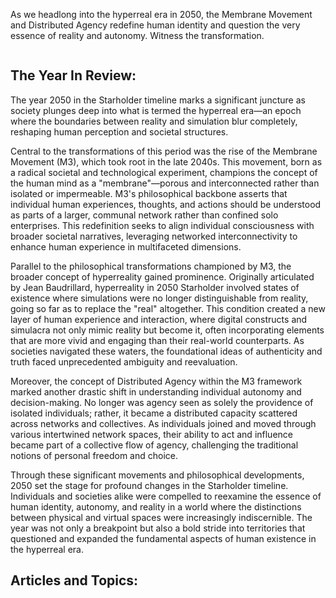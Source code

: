 As we headlong into the hyperreal era in 2050, the Membrane Movement and Distributed Agency redefine human identity and question the very essence of reality and autonomy. Witness the transformation.

<img src="https://www.blockstar.com/wp-content/uploads/2024/06/2050-ambienthyperreality.png" alt="" />

## The Year In Review:
The year 2050 in the Starholder timeline marks a significant juncture as society plunges deep into what is termed the hyperreal era—an epoch where the boundaries between reality and simulation blur completely, reshaping human perception and societal structures.

Central to the transformations of this period was the rise of the Membrane Movement (M3), which took root in the late 2040s. This movement, born as a radical societal and technological experiment, champions the concept of the human mind as a "membrane"—porous and interconnected rather than isolated or impermeable. M3's philosophical backbone asserts that individual human experiences, thoughts, and actions should be understood as parts of a larger, communal network rather than confined solo enterprises. This redefinition seeks to align individual consciousness with broader societal narratives, leveraging networked interconnectivity to enhance human experience in multifaceted dimensions.

Parallel to the philosophical transformations championed by M3, the broader concept of hyperreality gained prominence. Originally articulated by Jean Baudrillard, hyperreality in 2050 Starholder involved states of existence where simulations were no longer distinguishable from reality, going so far as to replace the "real" altogether. This condition created a new layer of human experience and interaction, where digital constructs and simulacra not only mimic reality but become it, often incorporating elements that are more vivid and engaging than their real-world counterparts. As societies navigated these waters, the foundational ideas of authenticity and truth faced unprecedented ambiguity and reevaluation.

Moreover, the concept of Distributed Agency within the M3 framework marked another drastic shift in understanding individual autonomy and decision-making. No longer was agency seen as solely the providence of isolated individuals; rather, it became a distributed capacity scattered across networks and collectives. As individuals joined and moved through various intertwined network spaces, their ability to act and influence became part of a collective flow of agency, challenging the traditional notions of personal freedom and choice.

Through these significant movements and philosophical developments, 2050 set the stage for profound changes in the Starholder timeline. Individuals and societies alike were compelled to reexamine the essence of human identity, autonomy, and reality in a world where the distinctions between physical and virtual spaces were increasingly indiscernible. The year was not only a breakpoint but also a bold stride into territories that questioned and expanded the fundamental aspects of human existence in the hyperreal era.

## Articles and Topics:

